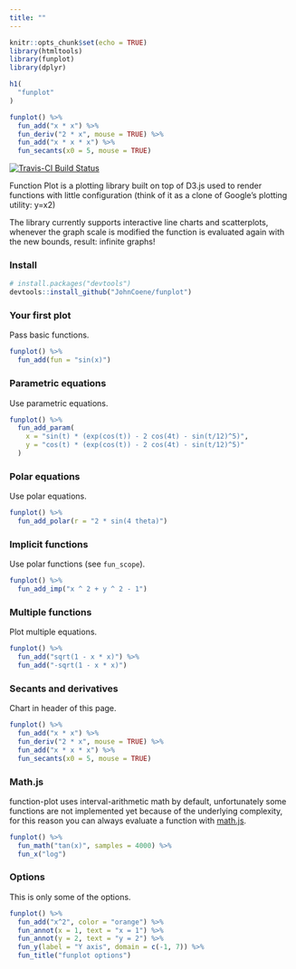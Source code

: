 ```yaml
---
title: ""
---
```


```r
knitr::opts_chunk$set(echo = TRUE)
library(htmltools)
library(funplot)
library(dplyr)
```

<main>
<div class = "container">

```r
h1(
  "funplot"
)
```

```r
funplot() %>%
  fun_add("x * x") %>%
  fun_deriv("2 * x", mouse = TRUE) %>%
  fun_add("x * x * x") %>%
  fun_secants(x0 = 5, mouse = TRUE)
```

[![Travis-CI Build Status](https://travis-ci.org/JohnCoene/funplot.svg?branch=master)](https://travis-ci.org/JohnCoene/funplot)

Function Plot is a plotting library built on top of D3.js used to render functions with little configuration (think of it as a clone of Google's plotting utility: y=x2)

The library currently supports interactive line charts and scatterplots, whenever the graph scale is modified the function is evaluated again with the new bounds, result: infinite graphs!

### Install 

```r
# install.packages("devtools")
devtools::install_github("JohnCoene/funplot")
```

### Your first plot

Pass basic functions.

```r
funplot() %>%
  fun_add(fun = "sin(x)") 
```

### Parametric equations

Use parametric equations.

```r
funplot() %>%
  fun_add_param(
    x = "sin(t) * (exp(cos(t)) - 2 cos(4t) - sin(t/12)^5)",
    y = "cos(t) * (exp(cos(t)) - 2 cos(4t) - sin(t/12)^5)"
  )
```

### Polar equations

Use polar equations.

```r
funplot() %>%
  fun_add_polar(r = "2 * sin(4 theta)")
```

### Implicit functions

Use polar functions (see `fun_scope`).

```r
funplot() %>%
  fun_add_imp("x ^ 2 + y ^ 2 - 1")
```

### Multiple functions

Plot multiple equations.

```r
funplot() %>%
  fun_add("sqrt(1 - x * x)") %>%
  fun_add("-sqrt(1 - x * x)")
```

### Secants and derivatives

Chart in header of this page.

```r
funplot() %>%
  fun_add("x * x") %>%
  fun_deriv("2 * x", mouse = TRUE) %>%
  fun_add("x * x * x") %>%
  fun_secants(x0 = 5, mouse = TRUE)
```

### Math.js

function-plot uses interval-arithmetic math by default, unfortunately some functions are not implemented yet because of the underlying complexity, for this reason you can always evaluate a function with [math.js](http://mathjs.org/).

```r
funplot() %>%
  fun_math("tan(x)", samples = 4000) %>% 
  fun_x("log")
```

### Options

This is only some of the options.

```r
funplot() %>%
  fun_add("x^2", color = "orange") %>%
  fun_annot(x = 1, text = "x = 1") %>%
  fun_annot(y = 2, text = "y = 2") %>% 
  fun_y(label = "Y axis", domain = c(-1, 7)) %>% 
  fun_title("funplot options")
```

</div>
</main>
